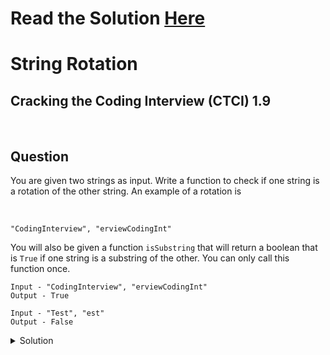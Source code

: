 # Read the Solution [Here](https://quastor.org/cracking-the-coding-interview/arrays-and-strings/string-rotation)

# String Rotation

## Cracking the Coding Interview (CTCI) 1.9

<br />

## Question

You are given two strings as input. Write a function to check if one string is a rotation of the
other string. An example of a rotation is

<br />

`"CodingInterview", "erviewCodingInt"`

You will also be given a function `isSubstring` that will return a boolean that is `True` if one string is a substring of the other. You can only call this function once.

```
Input - "CodingInterview", "erviewCodingInt"
Output - True

Input - "Test", "est"
Output - False
```

<details>
  <summary>Solution</summary>


  Let's label the input strings `x1` and `x2`. If x1 is a rotation of x2 then there must be a rotation point. An example is if `x1` is `"erviewCodingInt"` and `x2` is `"CodingInterview"`. Then, the rotation point is after `"CodingInt"`. We can imagine spliting `x2` at the rotation point into `a` and `b` where `a` is `"CodingInt"` and `b` is `"erview"`.
  
  <br />
  
  Then, `x1` is `ba` and `x2` is `ab`.
  
  <br />
  
  `x1 = erviewCodingInt = b + a = erview + CodingInt`
  
  `x2 = CodingInterview = a + b = CodingInt + erview`
  
  <br />
  
  So, we want to see if we can split `x2` into `a` and `b` so that `ba = x1` and `ab = x2`.
  
  <br />
  
  We can also see that `ba` will always be a substring of `ab + ab`, as there is a `ba` after the first `a`. Therefore, `x1` will always be a substring of `x2 + x2`.
  
  <br />
  
  We can check if `x1` is a rotation of `x2` by seeing if `x1` is a substring of `x2 + x2`.
  
  ```python
  def isRotation(x1, x2):
      return isSubstring(x1, x2 + x2)
  ```
  
  The time complexity of this code is $$O(n + m)$$ where $$n$$ is the length of `x1` and $$m$$ is the length of `x2`. We are assuming that `isSubstring` runs in $$O(n + m)$$ time. Concatinating `x2 + x2` will take $$O(m)$$ time.
  
  Therefore, the time complexity is $$O(n + m)$$. The space complexity is $$O(n + m)$$ as well.

</details>

